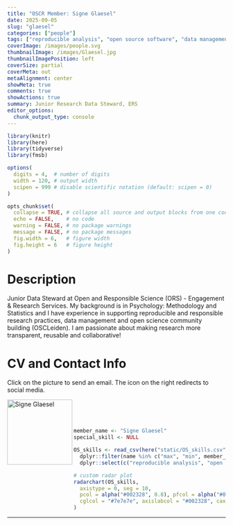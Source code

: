 ```yaml
---
title: "OSCR Member: Signe Glaesel"
date: 2025-09-05
slug: "glaesel"
categories: ["people"]
tags: ["reproducible analysis", "open source software", "data management", "ERS"] # top 3 categories + unique + school
coverImage: /images/people.svg
thumbnailImage: /images/Glaesel.jpg
thumbnailImagePosition: left
coverSize: partial
coverMeta: out
metaAlignment: center
showMeta: true
comments: true
showActions: true
summary: Junior Research Data Steward, ERS
editor_options: 
  chunk_output_type: console
---
```


```r

library(knitr)
library(here)
library(tidyverse)
library(fmsb)

options(
  digits = 4,  # number of digits
  width = 120, # output width
  scipen = 999 # disable scientific notation (default: scipen = 0)
)

opts_chunk$set(
  collapse = TRUE, # collapse all source and output blocks from one code chunk into a single block
  echo = FALSE,    # no code
  warning = FALSE, # no package warnings
  message = FALSE, # no package messages
  fig.width = 6,   # figure width
  fig.height = 6   # figure height
)

```

# Description

Junior Data Steward at Open and Responsible Science (ORS) - Engagement & Research Services.
My background is in Psychology: Methodology and Statistics and I have experience in supporting reproducible and responsible research practices, data management and open science community building (OSCLeiden).
I am passionate about making research more transparent, reusable and collaborative!
 
# CV and Contact Info

Click on the picture to send an email. The icon on the right redirects to social media.

<!-- EMAIL -->
<p>
  <a href="mailto:signe.glaesel@eur.nl">
  <img border="0" alt="Signe Glaesel" src="/images/Glaesel.jpg" width="150" height="150" align="left">
  </a>
</p>

<!-- LINKEDIN -->
<p align="center">
  <a href="https://www.linkedin.com/in/signe-glaesel/" class="fa fa-linkedin fa-2x" style="color:#000000;">
  </a>
</p>

<BR><BR><BR>

<!-- # Expertise -->

```r

member_name <- "Signe Glaesel"
special_skill <- NULL

OS_skills <- read_csv(here("static/OS_skills.csv")) %>%
  dplyr::filter(name %in% c("max", "min", member_name)) %>%
  dplyr::select(c("reproducible analysis", "open access", all_of(special_skill), "data management", "open source software", "data sharing", "preregistration"))

# custom radar plot
radarchart(OS_skills,
  axistype = 0, seg = 10,
  pcol = alpha("#002328", 0.8), pfcol = alpha("#00B969", 0.6), plwd = 4, centerzero = TRUE, # polygon
  cglcol = "#7e7e7e", axislabcol = "#002328", caxislabels = seq(0, 10, 2), cglwd = 0.8 # grid
)

```

***



